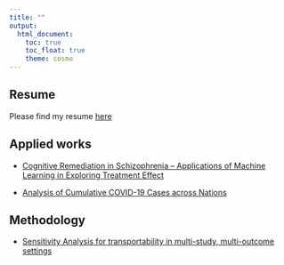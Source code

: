 ```yaml
---
title: ""
output:
  html_document:
    toc: true
    toc_float: true
    theme: cosmo 
---
```


## Resume

Please find my resume [here](./Ngoc-Duong-resume-final.pdf)

## Applied works

- [Cognitive Remediation in Schizophrenia – Applications of Machine Learning in Exploring Treatment Effect](./cr_paper_merged.pdf)

- [Analysis of Cumulative COVID-19 Cases across Nations](./COVID_final_report.pdf)

## Methodology

- [Sensitivity Analysis for transportability in multi-study, multi-outcome settings](./Ngoc_writing sample_v2.pdf)

